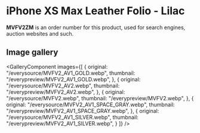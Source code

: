 
# iPhone XS Max Leather Folio - Lilac

<Callout type='info' emoji='👉🏻'>**MVFV2ZM** is an order number for this product, used for search engines, auction websites and such.</Callout>

## Image gallery

<GalleryComponent
    images={[
      {
        original: "/everysource/MVFV2_AV1_GOLD.webp",
        thumbnail: "/everypreview/MVFV2_AV1_GOLD.webp",
      },
      {
        original: "/everysource/MVFV2_AV2.webp",
        thumbnail: "/everypreview/MVFV2_AV2.webp",
      },
      {
        original: "/everysource/MVFV2.webp",
        thumbnail: "/everypreview/MVFV2.webp",
      },
      {
        original: "/everysource/MVFV2_AV1_SPACE_GRAY.webp",
        thumbnail: "/everypreview/MVFV2_AV1_SPACE_GRAY.webp",
      },
      {
        original: "/everysource/MVFV2_AV1_SILVER.webp",
        thumbnail: "/everypreview/MVFV2_AV1_SILVER.webp",
      }
    ]}
  />
